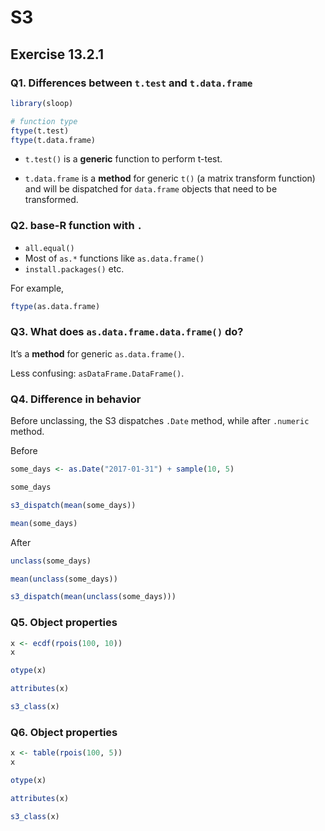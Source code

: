 # S3

## Exercise 13.2.1

### Q1. Differences between `t.test` and `t.data.frame`

```r
library(sloop)

# function type
ftype(t.test)
ftype(t.data.frame)
```

- `t.test()` is a **generic** function to perform t-test.

- `t.data.frame` is a **method** for generic `t()` (a matrix transform function) and will be dispatched for `data.frame` objects that need to be transformed.

### Q2. base-R function with `.`

- `all.equal()`
- Most of `as.*` functions like `as.data.frame()`
- `install.packages()`
etc.

For example,

```r
ftype(as.data.frame)
```

### Q3. What does `as.data.frame.data.frame()` do?

It's a **method** for generic `as.data.frame()`.

Less confusing: `asDataFrame.DataFrame()`.

### Q4. Difference in behavior

Before unclassing, the S3 dispatches `.Date` method, while after `.numeric` method.

Before

```r
some_days <- as.Date("2017-01-31") + sample(10, 5)

some_days

s3_dispatch(mean(some_days))

mean(some_days)
```

After

```r
unclass(some_days)

mean(unclass(some_days))

s3_dispatch(mean(unclass(some_days)))
```

### Q5. Object properties 

```r
x <- ecdf(rpois(100, 10))
x

otype(x)

attributes(x)

s3_class(x)
```

### Q6. Object properties 

```r
x <- table(rpois(100, 5))
x

otype(x)

attributes(x)

s3_class(x)
```
